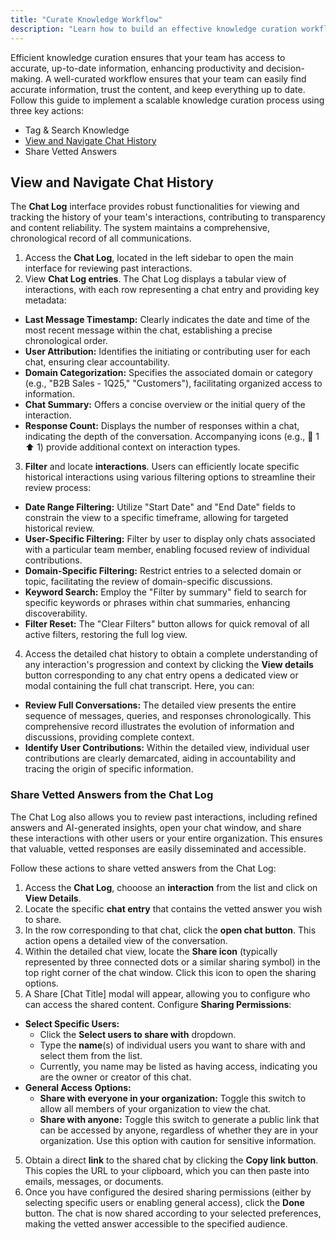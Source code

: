 ```yaml
---
title: "Curate Knowledge Workflow"
description: "Learn how to build an effective knowledge curation workflow by promoting vetted answers, organizing content with tags for quick search, and efficiently viewing and navigating chat history to keep your team’s information accurate and accessible."
---
```


Efficient knowledge curation ensures that your team has access to accurate, up-to-date information, enhancing productivity and decision-making. A well-curated workflow ensures that your team can easily find accurate information, trust the content, and keep everything up to date. Follow this guide to implement a scalable knowledge curation process using three key actions:

- Tag & Search Knowledge
- [View and Navigate Chat History](#view-and-navigate-chat-history)
- Share Vetted Answers

## View and Navigate Chat History

The **Chat Log** interface provides robust functionalities for viewing and tracking the history of your team's interactions, contributing to transparency and content reliability. The system maintains a comprehensive, chronological record of all communications.

1. Access the **Chat Log**, located in the left sidebar to open the main interface for reviewing past interactions.
2. View **Chat Log entries**. The Chat Log displays a tabular view of interactions, with each row representing a chat entry and providing key metadata:

- **Last Message Timestamp:** Clearly indicates the date and time of the most recent message within the chat, establishing a precise chronological order.
- **User Attribution:** Identifies the initiating or contributing user for each chat, ensuring clear accountability.
- **Domain Categorization:** Specifies the associated domain or category (e.g., "B2B Sales - 1Q25," "Customers"), facilitating organized access to information.
- **Chat Summary:** Offers a concise overview or the initial query of the interaction.
- **Response Count:** Displays the number of responses within a chat, indicating the depth of the conversation. Accompanying icons (e.g., 💬 1 ⬆️ 1) provide additional context on interaction types.

3. **Filter** and locate **interactions**. Users can efficiently locate specific historical interactions using various filtering options to streamline their review process:

- **Date Range Filtering:** Utilize "Start Date" and "End Date" fields to constrain the view to a specific timeframe, allowing for targeted historical review.
- **User-Specific Filtering:** Filter by user to display only chats associated with a particular team member, enabling focused review of individual contributions.
- **Domain-Specific Filtering:** Restrict entries to a selected domain or topic, facilitating the review of domain-specific discussions.
- **Keyword Search:** Employ the "Filter by summary" field to search for specific keywords or phrases within chat summaries, enhancing discoverability.
- **Filter Reset:** The "Clear Filters" button allows for quick removal of all active filters, restoring the full log view.

4. Access the detailed chat history to obtain a complete understanding of any interaction's progression and context by clicking the **View details** button corresponding to any chat entry opens a dedicated view or modal containing the full chat transcript. Here, you can:

- **Review Full Conversations:** The detailed view presents the entire sequence of messages, queries, and responses chronologically. This comprehensive record illustrates the evolution of information and discussions, providing complete context.
- **Identify User Contributions:** Within the detailed view, individual user contributions are clearly demarcated, aiding in accountability and tracing the origin of specific information.

### Share Vetted Answers from the Chat Log

The Chat Log also allows you to review past interactions, including refined answers and AI-generated insights, open your chat window, and share these interactions with other users or your entire organization. This ensures that valuable, vetted responses are easily disseminated and accessible.

Follow these actions to share vetted answers from the Chat Log:

1. Access the **Chat Log**, chooose an **interaction** from the list and click on **View Details**.
2. Locate the specific **chat entry** that contains the vetted answer you wish to share.
3. In the row corresponding to that chat, click the **open chat button**. This action opens a detailed view of the conversation.
4. Within the detailed chat view, locate the **Share icon** (typically represented by three connected dots or a similar sharing symbol) in the top right corner of the chat window. Click this icon to open the sharing options.
5. A Share [Chat Title] modal will appear, allowing you to configure who can access the shared content. Configure **Sharing Permissions**:

- **Select Specific Users:**
  - Click the **Select users to share with** dropdown.
  - Type the **name**(s) of individual users you want to share with and select them from the list.
  - Currently, you name may be listed as having access, indicating you are the owner or creator of this chat.
- **General Access Options:**
  - **Share with everyone in your organization:** Toggle this switch to allow all members of your organization to view the chat.
  - **Share with anyone:** Toggle this switch to generate a public link that can be accessed by anyone, regardless of whether they are in your organization. Use this option with caution for sensitive information.

5. Obtain a direct **link** to the shared chat by clicking the **Copy link button**. This copies the URL to your clipboard, which you can then paste into emails, messages, or documents.
6. Once you have configured the desired sharing permissions (either by selecting specific users or enabling general access), click the **Done** button. The chat is now shared according to your selected preferences, making the vetted answer accessible to the specified audience.